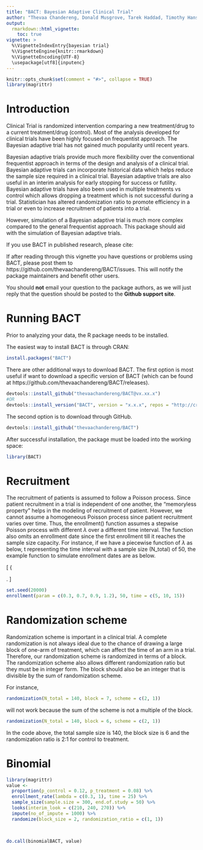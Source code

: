 ```yaml
---
title: "BACT: Bayesian Adaptive Clinical Trial"
author: "Thevaa Chandereng, Donald Musgrove, Tarek Haddad, Timothy Hanson, Theodore Lystig"
output: 
  rmarkdown::html_vignette:
    toc: true
vignette: >
  %\VignetteIndexEntry{bayesian trial}
  %\VignetteEngine{knitr::rmarkdown}
  %\VignetteEncoding{UTF-8}
  \usepackage[utf8]{inputenc}
---
```




```r
knitr::opts_chunk$set(comment = "#>", collapse = TRUE)
library(magrittr)
```


# Introduction


Clinical Trial is randomized intervention comparing a new treatment/drug to a current treatment/drug (control). 
Most of the analysis developed for clinical trials have been highly focused on frequentist approach. 
The Bayesian adaptive trial has not gained much popularity until recent years. 

Bayesian adaptive trials provide much more flexibility over the conventional frequentist approach in terms of the design and analysis of a clinical trial.
Bayesian adaptive trials can incorporate historical data which helps reduce the sample size required in a clinical trial. 
Bayesian adaptive trials are also useful in an interim analysis for early stopping for success or futility. 
Bayesian adaptive trials have also been used in multiple treatments vs control which allows dropping a treatment which is not successful during a trial. 
Statistician has altered randomization ratio to promote efficiency in a trial or even to increase recruitment of patients into a trial. 

However, simulation of a Bayesian adaptive trial is much more complex compared to the general frequentist approach. 
This package should aid with the simulation of Bayesian adaptive trials. 


If you use BACT in published research, please cite:



If after reading through this vignette you have questions or problems
using BACT, please post them to https://github.com/thevaachandereng/BACT/issues.
This will notify the package maintainers and benefit other users.


You should **not** email your question to the package authors, as we will
just reply that the question should be posted to the
**Github support site**.



# Running BACT

Prior to analyzing your data, the R package needs to be installed.

The easiest way to install BACT is through CRAN:
```r
install.packages("BACT")
```


There are other additional ways to download BACT.
The first option is most useful if want to download a specific version of BACT
(which can be found at https://github.com/thevaachandereng/BACT/releases).
```r
devtools::install_github("thevaachandereng/BACT@vx.xx.x")
#OR 
devtools::install_version("BACT", version = "x.x.x", repos = "http://cran.us.r-project.org")
```


The second option is to download through GitHub. 

```r
devtools::install_github("thevaachandereng/BACT")
```


After successful installation, the package must be loaded into the working space:

```r
library(BACT)
```



# Recruitment

The recruitment of patients is assumed to follow a Poisson process.
Since patient recruitment in a trial is independent of one another, the "memoryless property" helps in the modeling of recruitment of patient. 
However, we cannot assume a homogeneous Poisson process since patient recruitment varies over time. 
Thus, the enrollment() function assumes a stepwise Poisson process with different $\lambda$ over a different time interval. 
The function also omits an enrollment date since the first enrollment till it reaches the sample size capacity. 
For instance, if we have a piecewise function of $\lambda$ as below, t representing the time interval with a sample size (N_total) of 50, the example function to simulate enrollment dates are as below.  



\[  \lambda  \left\{
\begin{array}{ll}
      0.3 & t \in [0, 5) \\
      0.7 & t \in [5, 10) \\
      0.9 & t \in [10, 15) \\
      1.2 & t \in [15, \infty) \\
\end{array} 
\right. \]


```r
set.seed(20000)
enrollment(param = c(0.3, 0.7, 0.9, 1.2), 50, time = c(5, 10, 15))
```


# Randomization scheme

Randomization scheme is important in a clinical trial. A complete randomization is not always ideal due to the chance of drawing a large block of one-arm of treatment, which can affect the time of an arm in a trial. Therefore, our randomization scheme is randomized in terms of a block. The randomization scheme also allows different randomization ratio but they must be in integer form. The block should also be an integer that is divisible by the sum of randomization scheme. 

For instance, 
```r
randomization(N_total = 140, block = 7, scheme = c(2, 1))
```

will not work because the sum of the scheme is not a multiple of the block. 

```r
randomization(N_total = 140, block = 6, scheme = c(2, 1))
```

In the code above, the total sample size is 140, the block size is 6 and the randomization ratio is 2:1 for control to treatment. 


# Binomial 
```r
library(magrittr)
value <- 
  proportion(p_control = 0.12, p_treatment = 0.08) %>%
  enrollment_rate(lambda = c(0.3, 1), time = 25) %>%
  sample_size(sample.size = 300, end.of.study = 50) %>%
  looks(interim_look = c(210, 240, 270)) %>%
  impute(no_of_impute = 1000) %>%
  randomize(block_size = 2, randomization_ratio = c(1, 1))
  


do.call(binomialBACT, value)
```








